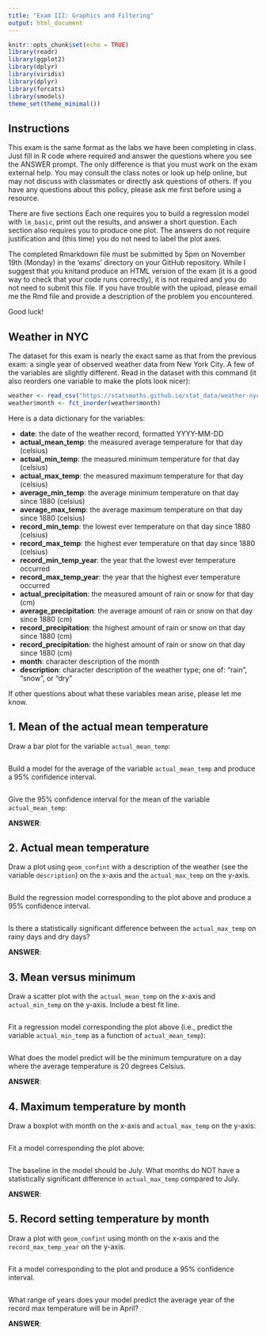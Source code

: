 ```yaml
---
title: "Exam III: Graphics and Filtering"
output: html_document
---
```


```r
knitr::opts_chunk$set(echo = TRUE)
library(readr)
library(ggplot2)
library(dplyr)
library(viridis)
library(dplyr)
library(forcats)
library(smodels)
theme_set(theme_minimal())
```

## Instructions

This exam is the same format as the labs we have been completing in class. Just
fill in R code where required and answer the questions where you see the ANSWER
prompt. The only difference is that you must work on the exam external help. You
may consult the class notes or look up help online, but may not discuss with
classmates or directly ask questions of others. If you have any questions about
this policy, please ask me first before using a resource.

There are five sections Each one requires you to build a regression model with
`lm_basic`, print out the results, and answer a short question. Each section also
requires you to produce one plot. The answers do not require justification and
(this time) you do not need to label the plot axes.

The completed Rmarkdown file must be submitted by 5pm on November 19th (Monday)
in the 'exams' directory on your GitHub repository. While I suggest that you
knitand produce an HTML version of the exam (it is a good way to check that your
code runs correctly), it is not required and you do not need to submit this file.
If you have trouble with the upload, please email me the Rmd file and provide
a description of the problem you encountered.

Good luck!

## Weather in NYC

The dataset for this exam is nearly the exact same as that from the previous exam:
a single year of observed weather data from New York City. A few of the variables
are slightly different. Read in the dataset with this command (it also reorders
one variable to make the plots look nicer):

```r
weather <- read_csv("https://statsmaths.github.io/stat_data/weather-nyc-2.csv")
weather$month <- fct_inorder(weather$month)
```

Here is a data dictionary for the variables:

- **date**: 	               the date of the weather record, formatted YYYY-MM-DD
- **actual_mean_temp**: 	   the measured average temperature for that day (celsius)
- **actual_min_temp**: 	     the measured minimum temperature for that day (celsius)
- **actual_max_temp**: 	     the measured maximum temperature for that day (celsius)
- **average_min_temp**: 	   the average minimum temperature on that day since 1880 (celsius)
- **average_max_temp**:      the average maximum temperature on that day since 1880 (celsius)
- **record_min_temp**: 	     the lowest ever temperature on that day since 1880 (celsius)
- **record_max_temp**: 	     the highest ever temperature on that day since 1880 (celsius)
- **record_min_temp_year**:  the year that the lowest ever temperature occurred
- **record_max_temp_year**:  the year that the highest ever temperature occurred
- **actual_precipitation**:  the measured amount of rain or snow for that day (cm)
- **average_precipitation**: the average amount of rain or snow on that day since 1880 (cm)
- **record_precipitation**:  the highest amount of rain or snow on that day since 1880 (cm)
- **record_precipitation**:  the highest amount of rain or snow on that day since 1880 (cm)
- **month**:                 character description of the month
- **description**:           character description of the weather type; one of: "rain", "snow", or "dry"

If other questions about what these variables mean arise, please let me know.

## 1. Mean of the actual mean temperature

Draw a bar plot for the variable `actual_mean_temp`:

```r

```

Build a model for the average of the variable `actual_mean_temp` and
produce a 95% confidence interval.

```r

```

Give the 95% confidence interval for the mean of the variable
`actual_mean_temp`:

**ANSWER**:

## 2. Actual mean temperature

Draw a plot using `geom_confint` with a description of the weather (see the
variable `description`) on the x-axis and the `actual_max_temp` on the y-axis.

```r

```

Build the regression model corresponding to the plot above and produce a 95%
confidence interval.

```r

```

Is there a statistically significant difference between the `actual_max_temp`
on rainy days and dry days?

**ANSWER**:

## 3. Mean versus minimum

Draw a scatter plot with the `actual_mean_temp` on the x-axis and `actual_min_temp`
on the y-axis. Include a best fit line.

```r

```

Fit a regression model corresponding the plot above (i.e., predict the variable
`actual_min_temp` as a function of `actual_mean_temp`):

```r

```

What does the model predict will be the minimum tempurature on a day
where the average temperature is 20 degrees Celsius.

**ANSWER**:

## 4. Maximum temperature by month

Draw a boxplot with month on the x-axis and `actual_max_temp` on the y-axis:

```r

```

Fit a model corresponding the plot above:

```r

```

The baseline in the model should be July. What months do NOT
have a statistically significant difference in `actual_max_temp`
compared to July.

**ANSWER**:

## 5. Record setting temperature by month

Draw a plot with `geom_confint` using month on the x-axis and the
`record_max_temp_year` on the y-axis.

```r

```

Fit a model corresponding to the plot and produce a 95% confidence interval.

```r

```

What range of years does your model predict the average year of
the record max temperature will be in April?

**ANSWER**:




